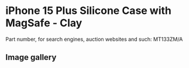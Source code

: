 
# iPhone 15 Plus Silicone Case with MagSafe - Clay

Part number, for search engines, auction websites and such: MT133ZM/A

## Image gallery

<div style={{ width: "768px" }}>
  <GalleryComponent
    images={[
      {
        original: "/everysource/MT133.webp",
        thumbnail: "/everypreview/MT133.webp",
      },
      {
        original: "/everysource/MT133_AV1.webp",
        thumbnail: "/everypreview/MT133_AV1.webp",
      },
      {
        original: "/everysource/MT133_AV2.webp",
        thumbnail: "/everypreview/MT133_AV2.webp",
      },
      {
        original: "/everysource/MT133_AV3.webp",
        thumbnail: "/everypreview/MT133_AV3.webp",
      },
      {
        original: "/everysource/MT133_AV4.webp",
        thumbnail: "/everypreview/MT133_AV4.webp",
      }
    ]}
  />
</div>